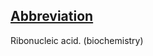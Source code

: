 ==[[Wiktionary:List of acronyms and abbreviations|Abbreviation]]==

Ribonucleic acid. (biochemistry)